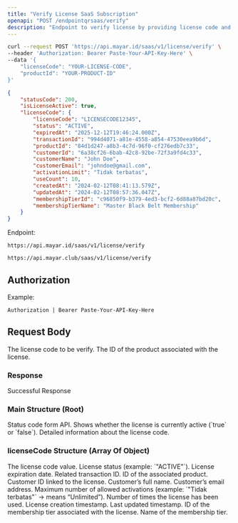 ```yaml
---
title: "Verify License SaaS Subscription"
openapi: "POST /endpointqrsaas/verify"
description: "Endpoint to verify license by providing license code and product ID in Saas Subscription Product."
---
```


<RequestExample>

```bash Request Example
curl --request POST 'https://api.mayar.id/saas/v1/license/verify' \
--header 'Authorization: Bearer Paste-Your-API-Key-Here' \
--data '{
    "licenseCode": "YOUR-LICENSE-CODE",
    "productId": "YOUR-PRODUCT-ID"
}'
```

</RequestExample>

<ResponseExample>

```json Response Example 200
{
    "statusCode": 200,
    "isLicenseActive": true,
    "licenseCode": {
        "licenseCode": "LICENSECODE12345",
        "status": "ACTIVE",
        "expiredAt": "2025-12-12T19:46:24.000Z",
        "transactionId": "994d4071-a81e-4558-a854-47530eea9b6d",
        "productId": "84d1d247-a8b3-4c7d-96f0-cf276edb7c33",
        "customerId": "6a38cf26-6bab-42c8-92be-72f3a9fd4c33",
        "customerName": "John Doe",
        "customerEmail": "johndoe@gmail.com",
        "activationLimit": "Tidak terbatas",
        "useCount": 10,
        "createdAt": "2024-02-12T08:41:13.579Z",
        "updatedAt": "2024-02-12T08:57:36.047Z",
        "membershipTierId": "c96850f9-b379-4ed3-bcf2-6d88a87bd20c",
        "membershipTierName": "Master Black Belt Membership"
    }
}
```

</ResponseExample>

Endpoint:

<CodeGroup>

```Production Production
https://api.mayar.id/saas/v1/license/verify
```


```Sandbox Sandbox
https://api.mayar.club/saas/v1/license/verify
```

</CodeGroup>

## Authorization

<ResponseField name="Authorization" type="string" required>
  Example:

  `Authorization | Bearer Paste-Your-API-Key-Here`
</ResponseField>

## Request Body

<ParamField path="licenseCode" type="string" required>
  The license code to be verify.
</ParamField>

<ParamField path="productId" type="string" required>
  The ID of the product associated with the license.
</ParamField>

### Response

Successful Response

### Main Structure (Root)

<ResponseField name="statusCode" type="integer" required>
  Status code form API.
</ResponseField>

<ParamField path="isLicenseActive" type="boolean" required>
  Shows whether the license is currently active (`true` or `false`).
</ParamField>

<ParamField path="licenseCode" type="array of object">
  Detailed information about the license code.
</ParamField>

### licenseCode Structure (Array Of Object)

<ParamField path="licenseCode" type="string" required>
  The license code value.
</ParamField>

<ParamField path="status" type="string" required>
  License status (example: `"ACTIVE"`).
</ParamField>

<ParamField path="expiredAt" type="string (ISO 8601 datetime)" required>
  License expiration date.
</ParamField>

<ParamField path="transactionId" type="string<uuid>" required>
  Related transaction ID.
</ParamField>

<ParamField path="productId" type="string<uuid>" required>
  ID of the associated product.
</ParamField>

<ParamField path="customerId" type="string<uuid>" required>
  Customer ID linked to the license.
</ParamField>

<ParamField path="customerName" type="string" required>
  Customer’s full name.
</ParamField>

<ParamField path="customerEmail" type="string" required>
  Customer’s email address.
</ParamField>

<ParamField path="activationLimit" type="string" required>
  Maximum number of allowed activations (example: `"Tidak terbatas"` → means “Unlimited”).
</ParamField>

<ParamField path="useCount" type="number" required>
  Number of times the license has been used.
</ParamField>

<ParamField path="createdAt" type="string (ISO 8601 datetime)" required>
  License creation timestamp.
</ParamField>

<ParamField path="updatedAt" type="string (ISO 8601 datetime)" required>
  Last updated timestamp.
</ParamField>

<ParamField path="membershipTierId" type="string<uuid>" required>
  ID of the membership tier associated with the license.
</ParamField>

<ParamField path="membershipTierName" type="string" required>
  Name of the membership tier.
</ParamField>